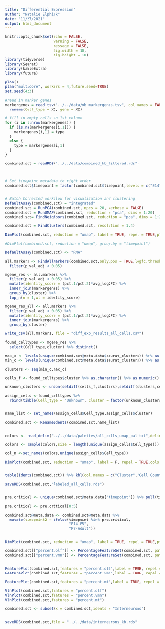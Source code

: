 ---
title: "Differential Expression"
author: "Natalie Elphick"
date: "11/27/2021"
output: html_document
---

```{r setup, include=FALSE}
knitr::opts_chunk$set(echo = FALSE,
                      warning = FALSE,
                      message = FALSE,
                      fig.width = 10,
                      fig.height = 10)
library(tidyverse)
library(Seurat)
library(kableExtra)
library(future)

plan()
plan("multicore", workers = 4,future.seed=TRUE)
set.seed(423)
```

```{r}
#read in marker genes
markergenes = read_tsv("../../data/ob_markergenes.tsv", col_names = FALSE) %>%
  rename(Cell_type = X1, gene = X2)

# fill in empty cells in 1st column 
for (i in 1:nrow(markergenes)) {
  if (is.na(markergenes[i,1])) {
    markergenes[i,1] = type
  } 
  else {
    type = markergenes[i,1]
  }
}

```


```{r}
combined.sct = readRDS("../../data/combined_kb_filtered.rds")



# Set timepoint metadata to right order
combined.sct$timepoint = factor(combined.sct$timepoint,levels = c("E14","E18","P0","P3","P5","P7","P10","P14","P21","Adult"))



```


```{r}
# Batch Corrected workflow for visualization and clustering
DefaultAssay(combined.sct) = "integrated"
combined.sct = RunPCA(combined.sct, npcs = 20, verbose = FALSE)
combined.sct = RunUMAP(combined.sct, reduction = "pca", dims = 1:20)
combined.sct= FindNeighbors(combined.sct, reduction = "pca", dims = 1:20)

```





```{r UMAP}


combined.sct = FindClusters(combined.sct, resolution = 1.4)

DimPlot(combined.sct, reduction = "umap", label = TRUE, repel = TRUE,pt.size = 1)

#DimPlot(combined.sct, reduction = "umap", group.by = "timepoint")
```

```{r}

DefaultAssay(combined.sct) <- "RNA"

all.markers <- FindAllMarkers(combined.sct,only.pos = TRUE,logfc.threshold = 0.25)%>%
  filter(p_val_adj < 0.05)

mgene_res <- all.markers %>%
  filter(p_val_adj < 0.05) %>%
  mutate(identity_score = (pct.1/pct.2)*avg_log2FC) %>%
  inner_join(markergenes) %>%
  group_by(cluster) %>%
  top_n(n = 1,wt = identity_score)

mgene_res_all <- all.markers %>%
  filter(p_val_adj < 0.05) %>%
  mutate(identity_score = (pct.1/pct.2)*avg_log2FC) %>%
  inner_join(markergenes) %>%
  group_by(cluster)

write_csv(all.markers, file = "diff_exp_results_all_cells.csv")
```

```{r}
found_celltypes <- mgene_res %>%
  select(Cell_type,cluster) %>% distinct()

```


```{r}
max_c <- levels(unique(combined.sct@meta.data$seurat_clusters)) %>% as.vector() %>% as.numeric() %>% max()
min_c <- levels(unique(combined.sct@meta.data$seurat_clusters)) %>% as.vector() %>% as.numeric() %>% min()

clusters <- seq(min_c,max_c)

cells_f <- found_celltypes$cluster %>% as.character() %>% as.numeric()

unknown_clusters <- union(setdiff(cells_f,clusters),setdiff(clusters,cells_f))
```

```{r}


assign_cells <-found_celltypes %>%
  rbind(tibble(Cell_type = "Unknown", cluster = factor(unknown_clusters)))


name_list <- set_names(assign_cells$Cell_type,assign_cells$cluster)

combined.sct <- RenameIdents(combined.sct,name_list)


colors <- read_delim("../../data/palettes/all_cells_umap_pal.txt",delim = "/n",col_names = F) %>% pull(X1)

colors <- sample(colors,size = length(unique(assign_cells$Cell_type)))

col_n <-set_names(colors,unique(assign_cells$Cell_type))

DimPlot(combined.sct, reduction = "umap", label = F, repel = TRUE,cols = col_n,pt.size = 1,label.size = 7)


table(Idents(combined.sct)) %>% kbl(col.names = c("Cluster","Cell Count")) %>% kable_minimal()

```


```{r}
saveRDS(combined.sct,"labeled_all_cells.rds")


pre.critical <- unique(combined.sct@meta.data["timepoint"]) %>% pull(timepoint) 

pre.critical <- pre.critical[0:5]

combined.sct@meta.data <- combined.sct@meta.data %>%
  mutate(timepoint2 = ifelse(timepoint %in% pre.critical,
                             "E14-P5",
                             "P7-Adult"))


DimPlot(combined.sct, reduction = "umap", label = TRUE, repel = TRUE,pt.size = 1, group.by =  "timepoint")

combined.sct[["percent.olf"]] <- PercentageFeatureSet(combined.sct, pattern = "^Olfr")
combined.sct[["percent.vmn"]] <- PercentageFeatureSet(combined.sct, pattern = "^Vmn")



```

```{r}

FeaturePlot(combined.sct,features = "percent.olf",label = TRUE, repel = TRUE, min.cutoff = "q10", max.cutoff = "q90")
FeaturePlot(combined.sct,features = "percent.vmn",label = TRUE, repel = TRUE, min.cutoff = "q10", max.cutoff = "q90")

FeaturePlot(combined.sct,features = "percent.mt",label = TRUE, repel = TRUE, min.cutoff = "q10", max.cutoff = "q90")
```


```{r}
VlnPlot(combined.sct,features = "percent.olf")
VlnPlot(combined.sct,features = "percent.vmn")
VlnPlot(combined.sct,features = "percent.mt")
```

```{r}
combined.sct <- subset(x = combined.sct,idents = "Interneurons")


saveRDS(combined.sct,file = "../../data/interneurons_kb.rds")


```

